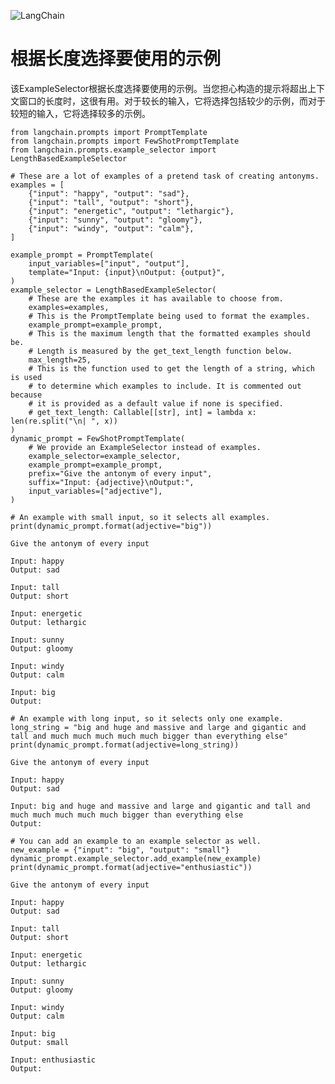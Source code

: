 

<Head>
  <script>
    {
      `(function() {
         var _hmt = _hmt || [];
(function() {
  var hm = document.createElement("script");
  hm.src = "https://hm.baidu.com/hm.js?e60fb290e204e04c5cb6f79b0ac1e697";
  var s = document.getElementsByTagName("script")[0]; 
  s.parentNode.insertBefore(hm, s);
})();
       })();`
    }
  </script>
</Head>

![LangChain](https://pica.zhimg.com/50/v2-56e8bbb52aa271012541c1fe1ceb11a2_r.gif)



根据长度选择要使用的示例
================

该ExampleSelector根据长度选择要使用的示例。当您担心构造的提示将超出上下文窗口的长度时，这很有用。对于较长的输入，它将选择包括较少的示例，而对于较短的输入，它将选择较多的示例。

```
from langchain.prompts import PromptTemplate
from langchain.prompts import FewShotPromptTemplate
from langchain.prompts.example_selector import LengthBasedExampleSelector

```

```
# These are a lot of examples of a pretend task of creating antonyms.
examples = [
    {"input": "happy", "output": "sad"},
    {"input": "tall", "output": "short"},
    {"input": "energetic", "output": "lethargic"},
    {"input": "sunny", "output": "gloomy"},
    {"input": "windy", "output": "calm"},
]

```

```
example_prompt = PromptTemplate(
    input_variables=["input", "output"],
    template="Input: {input}\nOutput: {output}",
)
example_selector = LengthBasedExampleSelector(
    # These are the examples it has available to choose from.
    examples=examples, 
    # This is the PromptTemplate being used to format the examples.
    example_prompt=example_prompt, 
    # This is the maximum length that the formatted examples should be.
    # Length is measured by the get_text_length function below.
    max_length=25,
    # This is the function used to get the length of a string, which is used
    # to determine which examples to include. It is commented out because
    # it is provided as a default value if none is specified.
    # get_text_length: Callable[[str], int] = lambda x: len(re.split("\n| ", x))
)
dynamic_prompt = FewShotPromptTemplate(
    # We provide an ExampleSelector instead of examples.
    example_selector=example_selector,
    example_prompt=example_prompt,
    prefix="Give the antonym of every input",
    suffix="Input: {adjective}\nOutput:", 
    input_variables=["adjective"],
)

```

```
# An example with small input, so it selects all examples.
print(dynamic_prompt.format(adjective="big"))

```

```
Give the antonym of every input

Input: happy
Output: sad

Input: tall
Output: short

Input: energetic
Output: lethargic

Input: sunny
Output: gloomy

Input: windy
Output: calm

Input: big
Output:

```

```
# An example with long input, so it selects only one example.
long_string = "big and huge and massive and large and gigantic and tall and much much much much much bigger than everything else"
print(dynamic_prompt.format(adjective=long_string))

```

```
Give the antonym of every input

Input: happy
Output: sad

Input: big and huge and massive and large and gigantic and tall and much much much much much bigger than everything else
Output:

```

```
# You can add an example to an example selector as well.
new_example = {"input": "big", "output": "small"}
dynamic_prompt.example_selector.add_example(new_example)
print(dynamic_prompt.format(adjective="enthusiastic"))

```

```
Give the antonym of every input

Input: happy
Output: sad

Input: tall
Output: short

Input: energetic
Output: lethargic

Input: sunny
Output: gloomy

Input: windy
Output: calm

Input: big
Output: small

Input: enthusiastic
Output:

```

